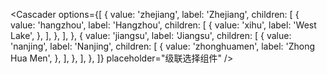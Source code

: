 <Cascader 
    options={[
      {
        value: 'zhejiang',
        label: 'Zhejiang',
        children: [
          {
            value: 'hangzhou',
            label: 'Hangzhou',
            children: [
              {
                value: 'xihu',
                label: 'West Lake',
              },
            ],
          },
        ],
      },
      {
        value: 'jiangsu',
        label: 'Jiangsu',
        children: [
          {
            value: 'nanjing',
            label: 'Nanjing',
            children: [
              {
                value: 'zhonghuamen',
                label: 'Zhong Hua Men',
              },
            ],
          },
        ],
      },
    ]} 
    placeholder="级联选择组件" 
/>